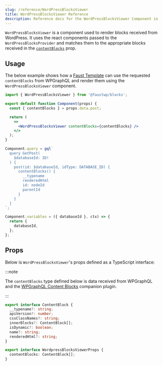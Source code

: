 ```yaml
---
slug: /reference/WordPressBlocksViewer
title: WordPressBlocksViewer Reference
description: Reference docs for the WordPressBlocksViewer Component in Faust.
---
```


`WordPressBlocksViewer` is a component used to render blocks received from WordPress. It uses the react components passed to the `WordPressBlocksProvider` and matches them to the appropriate blocks received in the [`contentBlocks`](#props) prop.

## Usage

The below example shows how a [Faust Template](/docs/templates) can use the requested `contentBlocks` from WPGraphQL and render them using the `WordPressBlocksViewer` component.

```jsx {1,9,13} title="wp-blocks/CoreColumn.jsx"
import { WordPressBlocksViewer } from '@faustwp/blocks';

export default function Component(props) {
  const { contentBlocks } = props.data.post;

  return (
    <>
      <WordPressBlocksViewer contentBlocks={contentBlocks} />
    </>
  );
}

Component.query = gql`
  query GetPost(
    $databaseId: ID!
  ) {
    post(id: $databaseId, idType: DATABASE_ID) {
      contentBlocks() {
        __typename
        renderedHtml
        id: nodeId
        parentId
      }
    }
  }
`;

Component.variables = ({ databaseId }, ctx) => {
  return {
    databaseId,
  };
};
```

## Props

Below is `WordPressBlocksViewer`'s props defined as a TypeScript interface:

:::note

The `contentBlocks` type defined below is data received from WPGraphQL and the [WPGraphQL Content Blocks](https://github.com/wpengine/wp-graphql-content-blocks) companion plugin.

:::

```ts
export interface ContentBlock {
  __typename?: string;
  apiVersion?: number;
  cssClassNames?: string;
  innerBlocks?: ContentBlock[];
  isDynamic?: boolean;
  name?: string;
  renderedHtml?: string;
}

export interface WordpressBlocksViewerProps {
  contentBlocks: ContentBlock[];
}
```
